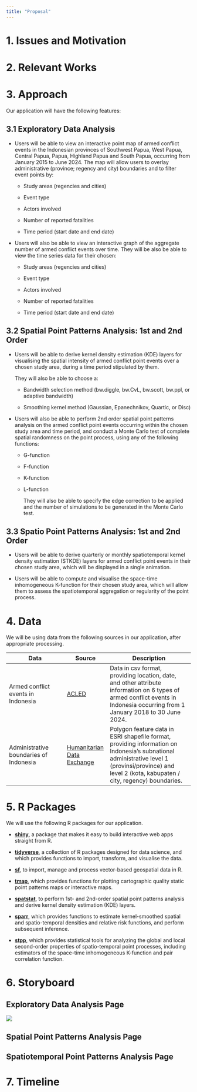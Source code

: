 ```yaml
---
title: "Proposal"
---
```


# 1. Issues and Motivation

# 2. Relevant Works

# 3. Approach

Our application will have the following features:

## 3.1 Exploratory Data Analysis

-   Users will be able to view an interactive point map of armed conflict events in the Indonesian provinces of Southwest Papua, West Papua, Central Papua, Papua, Highland Papua and South Papua, occurring from January 2015 to June 2024. The map will allow users to overlay administrative (province; regency and city) boundaries and to filter event points by:

    -   Study areas (regencies and cities)

    -   Event type

    -   Actors involved

    -   Number of reported fatalities

    -   Time period (start date and end date)

-   Users will also be able to view an interactive graph of the aggregate number of armed conflict events over time. They will be also be able to view the time series data for their chosen:

    -   Study areas (regencies and cities)

    -   Event type

    -   Actors involved

    -   Number of reported fatalities

    -   Time period (start date and end date)

## 3.2 Spatial Point Patterns Analysis: 1st and 2nd Order

-   Users will be able to derive kernel density estimation (KDE) layers for visualising the spatial intensity of armed conflict point events over a chosen study area, during a time period stipulated by them.

    They will also be able to choose a:

    -   Bandwidth selection method (bw.diggle, bw.CvL, bw.scott, bw.ppl, or adaptive bandwidth)

    -   Smoothing kernel method (Gaussian, Epanechnikov, Quartic, or Disc)

-   Users will also be able to perform 2nd order spatial point patterns analysis on the armed conflict point events occurring within the chosen study area and time period, and conduct a Monte Carlo test of complete spatial randomness on the point process, using any of the following functions:

    -   G-function

    -   F-function

    -   K-function

    -   L-function

        They will also be able to specify the edge correction to be applied and the number of simulations to be generated in the Monte Carlo test.

## 3.3 Spatio Point Patterns Analysis: 1st and 2nd Order

-   Users will be able to derive quarterly or monthly spatiotemporal kernel density estimation (STKDE) layers for armed conflict point events in their chosen study area, which will be displayed in a single animation.

-   Users will be able to compute and visualise the space-time inhomogeneous K-function for their chosen study area, which will allow them to assess the spatiotemporal aggregation or regularity of the point process.

# 4. Data

We will be using data from the following sources in our application, after appropriate processing.

| Data | Source | Description |
|-----------------------|----------------|---------------------------------|
| Armed conflict events in Indonesia | [ACLED](https://acleddata.com/data-export-tool/) | Data in csv format, providing location, date, and other attribute information on 6 types of armed conflict events in Indonesia occurring from 1 January 2018 to 30 June 2024. |
| Administrative boundaries of Indonesia | [Humanitarian Data Exchange](https://data.humdata.org/dataset/cod-ab-idn?) | Polygon feature data in ESRI shapefile format, providing information on Indonesia's subnational administrative level 1 (provinsi/province) and level 2 (kota, kabupaten / city, regency) boundaries. |

# 5. R Packages

We will use the following R packages for our application.

-   [**shiny**](https://shiny.posit.co/), a package that makes it easy to build interactive web apps straight from R.

-   [**tidyverse**](https://www.tidyverse.org/), a collection of R packages designed for data science, and which provides functions to import, transform, and visualise the data.

-   [**sf**](https://r-spatial.github.io/sf/), to import, manage and process vector-based geospatial data in R.

-   [**tmap**](https://cran.r-project.org/web/packages/tmap/index.html), which provides functions for plotting cartographic quality static point patterns maps or interactive maps.

-   [**spatstat**](https://spatstat.org/), to perform 1st- and 2nd-order spatial point patterns analysis and derive kernel density estimation (KDE) layers.

-   [**sparr**](https://cran.r-project.org/web/packages/sparr/index.html), which provides functions to estimate kernel-smoothed spatial and spatio-temporal densities and relative risk functions, and perform subsequent inference.

-   [**stpp**](https://cran.r-project.org/web/packages/stpp/index.html), which provides statistical tools for analyzing the global and local second-order properties of spatio-temporal point processes, including estimators of the space-time inhomogeneous K-function and pair correlation function.

# 6. Storyboard

## Exploratory Data Analysis Page

![](images/clipboard-3967760634.png)

## Spatial Point Patterns Analysis Page

## Spatiotemporal Point Patterns Analysis Page

# 7. Timeline
